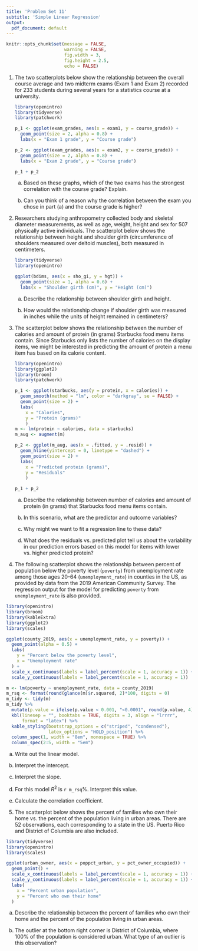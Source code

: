 ```yaml
---
title: 'Problem Set 11'
subtitle: 'Simple Linear Regression'
output:
  pdf_document: default
---
```


```r
knitr::opts_chunk$set(message = FALSE,
                      warning = FALSE,
                      fig.width = 3,
                      fig.height = 2.5,
                      echo = FALSE)
```

1.  The two scatterplots below show the relationship between the overall course average and two midterm exams (Exam 1 and Exam 2) recorded for 233 students during several years for a statistics course at a university.

    ```r
    library(openintro)
    library(tidyverse)
    library(patchwork)
    
    p_1 <- ggplot(exam_grades, aes(x = exam1, y = course_grade)) +
      geom_point(size = 2, alpha = 0.8) +
      labs(x = "Exam 1 grade", y = "Course grade")
    
    p_2 <- ggplot(exam_grades, aes(x = exam2, y = course_grade)) +
      geom_point(size = 2, alpha = 0.8) +
      labs(x = "Exam 2 grade", y = "Course grade")
    
    p_1 + p_2
    ```

    a.  Based on these graphs, which of the two exams has the strongest correlation with the course grade? Explain.

    b.  Can you think of a reason why the correlation between the exam you chose in part (a) and the course grade is higher?


2. Researchers studying anthropometry collected body and skeletal diameter measurements, as well as age, weight, height and sex for 507 physically active individuals. 
The scatterplot below shows the relationship between height and shoulder girth (circumference of shoulders measured over deltoid muscles), both measured in centimeters.

    ```r
    library(tidyverse)
    library(openintro)
    
    ggplot(bdims, aes(x = sho_gi, y = hgt)) +
      geom_point(size = 1, alpha = 0.6) +
      labs(x = "Shoulder girth (cm)", y = "Height (cm)")
    ```

    a.  Describe the relationship between shoulder girth and height.

    b.  How would the relationship change if shoulder girth was measured in inches while the units of height remained in centimeters?
    

3. The scatterplot below shows the relationship between the number of calories and amount of protein (in grams) Starbucks food menu items contain. Since Starbucks only lists the number of calories on the display items, we might be interested in predicting the amount of protein a menu item has based on its calorie content.

    ```r
    library(openintro)
    library(ggplot2)
    library(broom)
    library(patchwork)
    
    p_1 <- ggplot(starbucks, aes(y = protein, x = calories)) +
      geom_smooth(method = "lm", color = "darkgray", se = FALSE) +
      geom_point(size = 2) +
      labs(
        x = "Calories",
        y = "Protein (grams)"
        )
    m <- lm(protein ~ calories, data = starbucks)
    m_aug <- augment(m)
    
    p_2 <- ggplot(m_aug, aes(x = .fitted, y = .resid)) +
      geom_hline(yintercept = 0, linetype = "dashed") +
      geom_point(size = 2) +
      labs(
        x = "Predicted protein (grams)",
        y = "Residuals"
        )
    
    p_1 + p_2
    ```

    a.  Describe the relationship between number of calories and amount of protein (in grams) that Starbucks food menu items contain.

    b.  In this scenario, what are the predictor and outcome variables?

    c.  Why might we want to fit a regression line to these data?

    d.  What does the residuals vs. predicted plot tell us about the variability in our prediction errors based on this model for items with lower vs. higher predicted protein?

4. The following scatterplot shows the relationship between percent of population below the poverty level (`poverty`) from unemployment rate among those ages 20-64 (`unemployment_rate`) in counties in the US, as provided by data from the 2019 American Community Survey. 
The regression output for the model for predicting `poverty` from `unemployment_rate` is also provided.

```r
library(openintro)
library(broom)
library(kableExtra)
library(ggplot2)
library(scales)

ggplot(county_2019, aes(x = unemployment_rate, y = poverty)) +
  geom_point(alpha = 0.5) +
  labs(
    y = "Percent below the poverty level",
    x = "Unemployment rate"
  ) +
  scale_x_continuous(labels = label_percent(scale = 1, accuracy = 1)) +
  scale_y_continuous(labels = label_percent(scale = 1, accuracy = 1))
```
```r
m <- lm(poverty ~ unemployment_rate, data = county_2019)
m_rsq <- format(round(glance(m)$r.squared, 2)*100, digits = 0)
m_tidy <- tidy(m)
m_tidy %>%
  mutate(p.value = ifelse(p.value < 0.001, "<0.0001", round(p.value, 4))) %>%
  kbl(linesep = "", booktabs = TRUE, digits = 3, align = "lrrrr",
      format = "latex") %>%
  kable_styling(bootstrap_options = c("striped", "condensed"),
                latex_options = "HOLD_position") %>%
  column_spec(1, width = "8em", monospace = TRUE) %>%
  column_spec(2:5, width = "5em")
```
a.  Write out the linear model.

b.  Interpret the intercept.

c.  Interpret the slope.

d.  For this model $R^2$ is `r m_rsq`%. Interpret this value.

e.  Calculate the correlation coefficient.


5.  The scatterplot below shows the percent of families who own their home vs. the percent of the population living in urban areas. 
There are 52 observations, each corresponding to a state in the US. Puerto Rico and District of Columbia are also included.

```r
library(tidyverse)
library(openintro)
library(scales)

ggplot(urban_owner, aes(x = poppct_urban, y = pct_owner_occupied)) +
  geom_point() +
  scale_x_continuous(labels = label_percent(scale = 1, accuracy = 1)) +
  scale_y_continuous(labels = label_percent(scale = 1, accuracy = 1)) +
  labs(
    x = "Percent urban population",
    y = "Percent who own their home"
  )
```

a.  Describe the relationship between the percent of families who own their home and the percent of the population living in urban areas.

b.  The outlier at the bottom right corner is District of Columbia, where 100% of the population is considered urban. What type of an outlier is this observation?
    